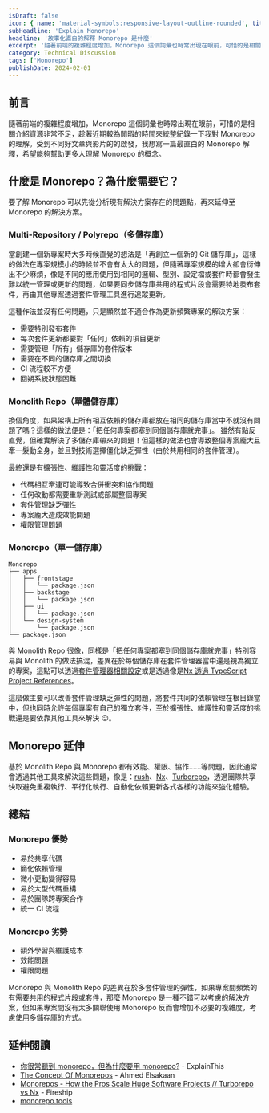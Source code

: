 ```yaml
---
isDraft: false
icon: { name: 'material-symbols:responsive-layout-outline-rounded', title: '重疊的抽象幾何線條符號' }
subHeadline: 'Explain Monorepo'
headline: '故事化直白的解釋 Monorepo 是什麼'
excerpt: '隨著前端的複雜程度增加，Monorepo 這個詞彙也時常出現在眼前，可惜的是相關介紹資源非常不足，趁著近期較為閒暇的時間來統整紀錄一下我對 Monorepo 的理解。受到不同好文章與影片的的啟發，我想寫一篇最直白的 Monorepo 解釋，希望能夠幫助更多人理解 Monorepo 的概念。'
category: Technical Discussion
tags: ['Monorepo']
publishDate: 2024-02-01
---
```


## 前言

隨著前端的複雜程度增加，Monorepo 這個詞彙也時常出現在眼前，可惜的是相關介紹資源非常不足，趁著近期較為閒暇的時間來統整紀錄一下我對 Monorepo 的理解。受到不同好文章與影片的的啟發，我想寫一篇最直白的 Monorepo 解釋，希望能夠幫助更多人理解 Monorepo 的概念。

## 什麼是 Monorepo？為什麼需要它？

要了解 Monorepo 可以先從分析現有解決方案存在的問題點，再來延伸至 Monorepo 的解決方案。

### Multi-Repository / Polyrepo（多儲存庫）

當創建一個新專案時大多時候直覺的想法是「再創立一個新的 Git 儲存庫」，這樣的做法在專案規模小的時候並不會有太大的問題，但隨著專案規模的增大卻會衍伸出不少麻煩，像是不同的應用使用到相同的邏輯、型別、設定檔或套件時都會發生難以統一管理或更新的問題，如果要同步儲存庫共用的程式片段會需要特地發布套件，再由其他專案透過套件管理工具進行追蹤更新。

這種作法並沒有任何問題，只是顯然並不適合作為更新頻繁專案的解決方案：

- 需要特別發布套件
- 每次套件更新都要對「任何」依賴的項目更新
- 需要管理「所有」儲存庫的套件版本
- 需要在不同的儲存庫之間切換
- CI 流程較不方便
- 回朔系統狀態困難

### Monolith Repo（單體儲存庫）

換個角度，如果架構上所有相互依賴的儲存庫都放在相同的儲存庫當中不就沒有問題了嗎？這樣的做法便是：「把任何專案都塞到同個儲存庫就完事」。
雖然有點反直覺，但確實解決了多儲存庫帶來的問題！但這樣的做法也會導致整個專案龐大且牽一髮動全身，並且對技術選擇僵化缺乏彈性（由於共用相同的套件管理）。

最終還是有擴張性、維護性和靈活度的挑戰：

- 代碼相互牽連可能導致合併衝突和協作問題
- 任何改動都需要重新測試或部屬整個專案
- 套件管理缺乏彈性
- 專案龐大造成效能問題
- 權限管理問題

### Monorepo（單一儲存庫）

```
Monorepo
├── apps
│   ├── frontstage
│   │   └── package.json
│   ├── backstage
│   │   └── package.json
│   ├── ui
│   │   └── package.json
│   └── design-system
│       └── package.json
└── package.json
```

與 Monolith Repo 很像，同樣是「把任何專案都塞到同個儲存庫就完事」特別容易與 Monolith 的做法搞混，差異在於每個儲存庫在套件管理器當中還是視為獨立的專案，這點可以透過[套件管理器相關設定](https://docs.npmjs.com/cli/v7/using-npm/workspaces/)或是透過像是[Nx 透過 TypeScript Project References](https://nx.dev/concepts/integrated-vs-package-based#integrated-repos)。

這麼做主要可以改善套件管理缺乏彈性的問題，將套件共同的依賴管理在根目錄當中，但也同時允許每個專案有自己的獨立套件，至於擴張性、維護性和靈活度的挑戰還是要依靠其他工具來解決 😑。

## Monorepo 延伸

基於 Monolith Repo 與 Monorepo 都有效能、權限、協作……等問題，因此通常會透過其他工具來解決這些問題，像是：[rush](https://rushjs.io/)、[Nx](https://nx.dev/)、[Turborepo](https://turbo.build/)，透過團隊共享快取避免重複執行、平行化執行、自動化依賴更新各式各樣的功能來強化體驗。

## 總結

### Monorepo 優勢

- 易於共享代碼
- 簡化依賴管理
- 微小更動變得容易
- 易於大型代碼重構
- 易於團隊跨專案合作
- 統一 CI 流程

### Monorepo 劣勢

- 額外學習與維護成本
- 效能問題
- 權限問題

Monorepo 與 Monolith Repo 的差異在於多套件管理的彈性，如果專案間頻繁的有需要共用的程式片段或套件，那麼 Monorepo 是一種不錯可以考慮的解決方案，但如果專案間沒有太多關聯使用 Monorepo 反而會增加不必要的複雜度，考慮使用多儲存庫的方式。

## 延伸閱讀

- [你很常聽到 monorepo，但為什麼要用 monorepo?](https://www.explainthis.io/zh-hant/swe/why-use-monorepo) - ExplainThis
- [The Concept Of Monorepos](https://www.youtube.com/watch?v=ErpPaoU13LU) - Ahmed Elsakaan
- [Monorepos - How the Pros Scale Huge Software Projects // Turborepo vs Nx](https://www.youtube.com/watch?v=9iU_IE6vnJ8) - Fireship
- [monorepo.tools](https://monorepo.tools/)
